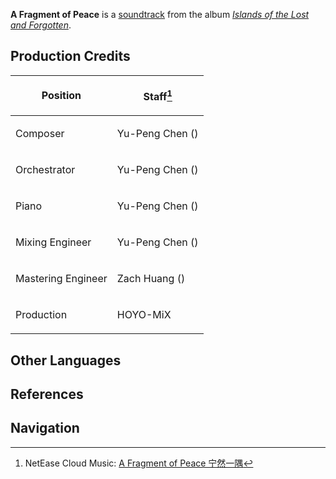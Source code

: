 {{Soundtrack Infobox
|title          =
|image          = Islands of the Lost and Forgotten.png
|album          = Islands of the Lost and Forgotten
|disc           = 1
|number         = 15
|featured       =
|featured2      =
|featured3      =
|featured_disc  =
|featured_disc2 =
|featured_disc3 =
|youtube_id     = I2sqXLKIUMs
|youtube_time   = 1
|spotify_id     = 1qJEaVrFzH5VWpQhkDqm3L
|played_in      = Seirai Island
|during         = [[Seirai Island]]
|domain         =
|previous       = Desire for Calm
|next           = Slumbering Land of Neko
}}
'''A Fragment of Peace''' is a [[soundtrack]] from the album ''[[Islands of the Lost and Forgotten]]''.

==Production Credits==
{| class="wikitable" style="text-align:left; height:0.5em"
! Position
! Staff<ref>NetEase Cloud Music: [https://music.163.com/#/song?id=1937114186 A Fragment of Peace 宁然一隅]</ref>
|-
! Composer
| Yu-Peng Chen ({{Lang|zh=陈致逸|mini=1}})
|-
! Orchestrator
| Yu-Peng Chen ({{Lang|zh=陈致逸|mini=1}})
|-
! Piano
| Yu-Peng Chen ({{Lang|zh=陈致逸|mini=1}})
|-
! Mixing Engineer
| Yu-Peng Chen ({{Lang|zh=陈致逸|mini=1}})
|-
! Mastering Engineer
| Zach Huang ({{Lang|zh=黄巍|mini=1}})
|-
! Production
| HOYO-MiX
|}
<!--
==Videos==
<gallery hideaddbutton="true" captionalign="center">
</gallery>

==Trivia==
-->

==Other Languages==
{{Other Languages
|default_hidden = 1
|en      = A Fragment of Peace
|zhs     = 宁然一隅
|zhs_rm  = Níng Rán Yīyú
|ja      = 閑静の片隅
|ja_rm   = Kansei no Katasumi
}}

==References==
{{Reflist}}

==Navigation==
{{Soundtrack Navbox|Islands of the Lost and Forgotten}}